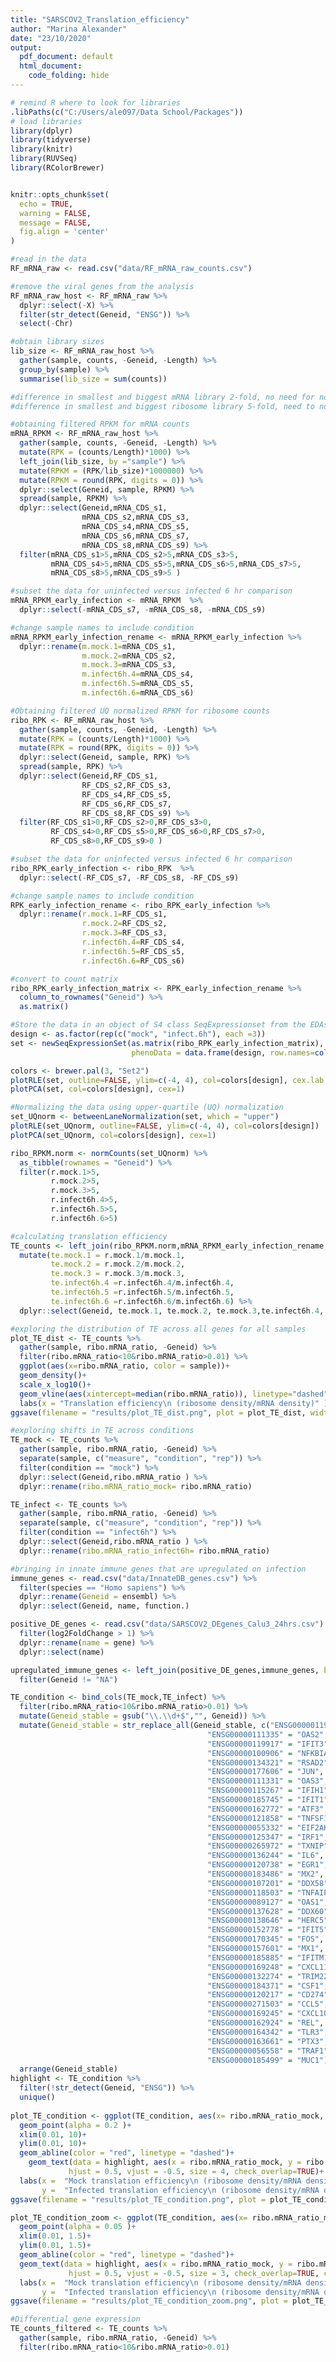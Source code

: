 ```yaml
---
title: "SARSCOV2_Translation_efficiency"
author: "Marina Alexander"
date: "23/10/2020"
output:
  pdf_document: default
  html_document:
    code_folding: hide
---
```


```r

# remind R where to look for libraries
.libPaths(c("C:/Users/ale097/Data School/Packages"))
# load libraries
library(dplyr)
library(tidyverse)
library(knitr)
library(RUVSeq)
library(RColorBrewer)


knitr::opts_chunk$set(
  echo = TRUE,
  warning = FALSE,
  message = FALSE,
  fig.align = 'center'
)
```

```r
#read in the data
RF_mRNA_raw <- read.csv("data/RF_mRNA_raw_counts.csv")

#remove the viral genes from the analysis 
RF_mRNA_raw_host <- RF_mRNA_raw %>%
  dplyr::select(-X) %>% 
  filter(str_detect(Geneid, "ENSG")) %>% 
  select(-Chr)

#obtain library sizes
lib_size <- RF_mRNA_raw_host %>%
  gather(sample, counts, -Geneid, -Length) %>% 
  group_by(sample) %>% 
  summarise(lib_size = sum(counts))

#difference in smallest and biggest mRNA library 2-fold, no need for normalization 
#difference in smallest and biggest ribosome library 5-fold, need to normalize
```


```r
#obtaining filtered RPKM for mRNA counts
mRNA_RPKM <- RF_mRNA_raw_host %>%
  gather(sample, counts, -Geneid, -Length) %>% 
  mutate(RPK = (counts/Length)*1000) %>%
  left_join(lib_size, by ="sample") %>%
  mutate(RPKM = (RPK/lib_size)*1000000) %>%
  mutate(RPKM = round(RPK, digits = 0)) %>%
  dplyr::select(Geneid, sample, RPKM) %>%
  spread(sample, RPKM) %>%
  dplyr::select(Geneid,mRNA_CDS_s1,
                mRNA_CDS_s2,mRNA_CDS_s3,
                mRNA_CDS_s4,mRNA_CDS_s5,
                mRNA_CDS_s6,mRNA_CDS_s7,
                mRNA_CDS_s8,mRNA_CDS_s9) %>% 
  filter(mRNA_CDS_s1>5,mRNA_CDS_s2>5,mRNA_CDS_s3>5,
         mRNA_CDS_s4>5,mRNA_CDS_s5>5,mRNA_CDS_s6>5,mRNA_CDS_s7>5,
         mRNA_CDS_s8>5,mRNA_CDS_s9>5 )

#subset the data for uninfected versus infected 6 hr comparison
mRNA_RPKM_early_infection <- mRNA_RPKM  %>% 
  dplyr::select(-mRNA_CDS_s7, -mRNA_CDS_s8, -mRNA_CDS_s9)

#change sample names to include condition
mRNA_RPKM_early_infection_rename <- mRNA_RPKM_early_infection %>%
  dplyr::rename(m.mock.1=mRNA_CDS_s1, 
                m.mock.2=mRNA_CDS_s2, 
                m.mock.3=mRNA_CDS_s3, 
                m.infect6h.4=mRNA_CDS_s4, 
                m.infect6h.5=mRNA_CDS_s5, 
                m.infect6h.6=mRNA_CDS_s6)

```


```r
#Obtaining filtered UQ normalized RPKM for ribosome counts
ribo_RPK <- RF_mRNA_raw_host %>%
  gather(sample, counts, -Geneid, -Length) %>% 
  mutate(RPK = (counts/Length)*1000) %>% 
  mutate(RPK = round(RPK, digits = 0)) %>%
  dplyr::select(Geneid, sample, RPK) %>%
  spread(sample, RPK) %>%
  dplyr::select(Geneid,RF_CDS_s1,
                RF_CDS_s2,RF_CDS_s3,
                RF_CDS_s4,RF_CDS_s5,
                RF_CDS_s6,RF_CDS_s7,
                RF_CDS_s8,RF_CDS_s9) %>% 
  filter(RF_CDS_s1>0,RF_CDS_s2>0,RF_CDS_s3>0,
         RF_CDS_s4>0,RF_CDS_s5>0,RF_CDS_s6>0,RF_CDS_s7>0,
         RF_CDS_s8>0,RF_CDS_s9>0 )

#subset the data for uninfected versus infected 6 hr comparison
ribo_RPK_early_infection <- ribo_RPK  %>% 
  dplyr::select(-RF_CDS_s7, -RF_CDS_s8, -RF_CDS_s9)

#change sample names to include condition
RPK_early_infection_rename <- ribo_RPK_early_infection %>%
  dplyr::rename(r.mock.1=RF_CDS_s1, 
                r.mock.2=RF_CDS_s2, 
                r.mock.3=RF_CDS_s3, 
                r.infect6h.4=RF_CDS_s4, 
                r.infect6h.5=RF_CDS_s5, 
                r.infect6h.6=RF_CDS_s6)

#convert to count matrix
ribo_RPK_early_infection_matrix <- RPK_early_infection_rename %>%
  column_to_rownames("Geneid") %>% 
  as.matrix()

#Store the data in an object of S4 class SeqExpressionset from the EDAsEQ package so that normalization can be visualized
design <- as.factor(rep(c("mock", "infect.6h"), each =3))
set <- newSeqExpressionSet(as.matrix(ribo_RPK_early_infection_matrix),
                           phenoData = data.frame(design, row.names=colnames(ribo_RPK_early_infection_matrix)))

colors <- brewer.pal(3, "Set2")
plotRLE(set, outline=FALSE, ylim=c(-4, 4), col=colors[design], cex.lab = 0.2)
plotPCA(set, col=colors[design], cex=1)

#Normalizing the data using upper-quartile (UQ) normalization
set_UQnorm <- betweenLaneNormalization(set, which = "upper")
plotRLE(set_UQnorm, outline=FALSE, ylim=c(-4, 4), col=colors[design])
plotPCA(set_UQnorm, col=colors[design], cex=1)

ribo_RPKM.norm <- normCounts(set_UQnorm) %>% 
  as_tibble(rownames = "Geneid") %>% 
  filter(r.mock.1>5,
         r.mock.2>5,
         r.mock.3>5,
         r.infect6h.4>5, 
         r.infect6h.5>5,
         r.infect6h.6>5)

```


```r
#calculating translation efficiency
TE_counts <- left_join(ribo_RPKM.norm,mRNA_RPKM_early_infection_rename, by = "Geneid" ) %>% 
  mutate(te.mock.1 = r.mock.1/m.mock.1,
         te.mock.2 = r.mock.2/m.mock.2,
         te.mock.3 = r.mock.3/m.mock.3,
         te.infect6h.4 =r.infect6h.4/m.infect6h.4,
         te.infect6h.5 =r.infect6h.5/m.infect6h.5,
         te.infect6h.6 =r.infect6h.6/m.infect6h.6) %>% 
  dplyr::select(Geneid, te.mock.1, te.mock.2, te.mock.3,te.infect6h.4, te.infect6h.5, te.infect6h.6 )
```


```r
#exploring the distribution of TE across all genes for all samples
plot_TE_dist <- TE_counts %>% 
  gather(sample, ribo.mRNA_ratio, -Geneid) %>%
  filter(ribo.mRNA_ratio<10&ribo.mRNA_ratio>0.01) %>%
  ggplot(aes(x=ribo.mRNA_ratio, color = sample))+
  geom_density()+
  scale_x_log10()+
  geom_vline(aes(xintercept=median(ribo.mRNA_ratio)), linetype="dashed")+
  labs(x = "Translation efficiency\n (ribosome density/mRNA density)" )
ggsave(filename = "results/plot_TE_dist.png", plot = plot_TE_dist, width = 15, height = 15, dpi = 300, units = "cm")
```


```r
#exploring shifts in TE across conditions 
TE_mock <- TE_counts %>% 
  gather(sample, ribo.mRNA_ratio, -Geneid) %>%
  separate(sample, c("measure", "condition", "rep")) %>%
  filter(condition == "mock") %>% 
  dplyr::select(Geneid,ribo.mRNA_ratio ) %>% 
  dplyr::rename(ribo.mRNA_ratio_mock= ribo.mRNA_ratio)

TE_infect <- TE_counts %>% 
  gather(sample, ribo.mRNA_ratio, -Geneid) %>%
  separate(sample, c("measure", "condition", "rep")) %>%
  filter(condition == "infect6h") %>% 
  dplyr::select(Geneid,ribo.mRNA_ratio ) %>% 
  dplyr::rename(ribo.mRNA_ratio_infect6h= ribo.mRNA_ratio)

#bringing in innate immune genes that are upregulated on infection
immune_genes <- read.csv("data/InnateDB_genes.csv") %>% 
  filter(species == "Homo sapiens") %>%
  dplyr::rename(Geneid = ensembl) %>%
  dplyr::select(Geneid, name, function.)

positive_DE_genes <- read.csv("data/SARSCOV2_DEgenes_Calu3_24hrs.csv") %>%
  filter(log2FoldChange > 1) %>% 
  dplyr::rename(name = gene) %>% 
  dplyr::select(name)

upregulated_immune_genes <- left_join(positive_DE_genes,immune_genes, by = "name"  ) %>% 
  filter(Geneid != "NA")

TE_condition <- bind_cols(TE_mock,TE_infect) %>%
  filter(ribo.mRNA_ratio<10&ribo.mRNA_ratio>0.01) %>% 
  mutate(Geneid_stable = gsub("\\.\\d+$","", Geneid)) %>%
  mutate(Geneid_stable = str_replace_all(Geneid_stable, c("ENSG00000119922" = "IFIT2",
                                            "ENSG00000111335" = "OAS2",
                                            "ENSG00000119917" = "IFIT3",
                                            "ENSG00000100906" = "NFKBIA",
                                            "ENSG00000134321" = "RSAD2",
                                            "ENSG00000177606" = "JUN",
                                            "ENSG00000111331" = "OAS3",
                                            "ENSG00000115267" = "IFIH1",
                                            "ENSG00000185745" = "IFIT1",
                                            "ENSG00000162772" = "ATF3",
                                            "ENSG00000121858" = "TNFSF10",
                                            "ENSG00000055332" = "EIF2AK2",
                                            "ENSG00000125347" = "IRF1",
                                            "ENSG00000265972" = "TXNIP",
                                            "ENSG00000136244" = "IL6",
                                            "ENSG00000120738" = "EGR1",
                                            "ENSG00000183486" = "MX2",
                                            "ENSG00000107201" = "DDX58",
                                            "ENSG00000118503" = "TNFAIP3",
                                            "ENSG00000089127" = "OAS1",
                                            "ENSG00000137628" = "DDX60",
                                            "ENSG00000138646" = "HERC5",
                                            "ENSG00000152778" = "IFIT5",
                                            "ENSG00000170345" = "FOS",
                                            "ENSG00000157601" = "MX1",
                                            "ENSG00000185885" = "IFITM1",
                                            "ENSG00000169248" = "CXCL11",
                                            "ENSG00000132274" = "TRIM22",
                                            "ENSG00000184371" = "CSF1",
                                            "ENSG00000120217" = "CD274",
                                            "ENSG00000271503" = "CCL5",
                                            "ENSG00000169245" = "CXCL10",
                                            "ENSG00000162924" = "REL",
                                            "ENSG00000164342" = "TLR3",
                                            "ENSG00000163661" = "PTX3",
                                            "ENSG00000056558" = "TRAF1",
                                            "ENSG00000185499" = "MUC1"))) %>% 
  arrange(Geneid_stable)
highlight <- TE_condition %>% 
  filter(!str_detect(Geneid, "ENSG")) %>% 
  unique()
                                            
plot_TE_condition <- ggplot(TE_condition, aes(x= ribo.mRNA_ratio_mock, y=ribo.mRNA_ratio_infect6h ))+
  geom_point(alpha = 0.2 )+
  xlim(0.01, 10)+
  ylim(0.01, 10)+
  geom_abline(color = "red", linetype = "dashed")+
    geom_text(data = highlight, aes(x = ribo.mRNA_ratio_mock, y = ribo.mRNA_ratio_infect6h, label = Geneid), 
             hjust = 0.5, vjust = -0.5, size = 4, check_overlap=TRUE)+
  labs(x =  "Mock translation efficiency\n (ribosome density/mRNA density)",
       y =  "Infected translation efficiency\n (ribosome density/mRNA density)")
ggsave(filename = "results/plot_TE_condition.png", plot = plot_TE_condition, width = 15, height = 15, dpi = 300, units = "cm")

plot_TE_condition_zoom <- ggplot(TE_condition, aes(x= ribo.mRNA_ratio_mock, y=ribo.mRNA_ratio_infect6h ))+
  geom_point(alpha = 0.05 )+
  xlim(0.01, 1.5)+
  ylim(0.01, 1.5)+
  geom_abline(color = "red", linetype = "dashed")+
  geom_text(data = highlight, aes(x = ribo.mRNA_ratio_mock, y = ribo.mRNA_ratio_infect6h, label = Geneid), 
             hjust = 0.5, vjust = -0.5, size = 3, check_overlap=TRUE, color = "red")+
  labs(x =  "Mock translation efficiency\n (ribosome density/mRNA density)",
       y =  "Infected translation efficiency\n (ribosome density/mRNA density)")
ggsave(filename = "results/plot_TE_condition_zoom.png", plot = plot_TE_condition_zoom, width = 15, height = 15, dpi = 300, units = "cm")
```


```r

#Differential gene expression
TE_counts_filtered <- TE_counts %>% 
  gather(sample, ribo.mRNA_ratio, -Geneid) %>%
  filter(ribo.mRNA_ratio<10&ribo.mRNA_ratio>0.01)


```

